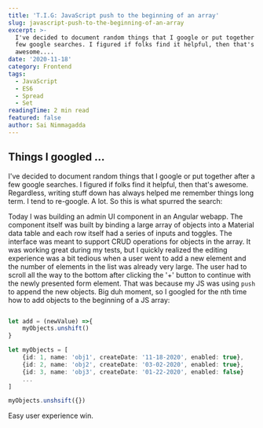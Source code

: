 ```yaml
---
title: 'T.I.G: JavaScript push to the beginning of an array'
slug: javascript-push-to-the-beginning-of-an-array
excerpt: >-
  I've decided to document random things that I google or put together after a
  few google searches. I figured if folks find it helpful, then that's
  awesome....
date: '2020-11-18'
category: Frontend
tags:
  - JavaScript
  - ES6
  - Spread
  - Set
readingTime: 2 min read
featured: false
author: Sai Nimmagadda
---
```


## Things I googled ...

I've decided to document random things that I google or put together after a few google searches. I figured if folks find it helpful, then that's awesome. Regardless, writing stuff down has always helped me remember things long term. I tend to re-google. A lot. So this is what spurred the search:

Today I was building an admin UI component in an Angular webapp. The component itself was built by binding a large array of objects into a Material data table and each row itself had a series of inputs and toggles. The interface was meant to support CRUD operations for objects in the array. It was working great during my tests, but I quickly realized the editing experience was a bit tedious when a user went to add a new element and the number of elements in the list was already very large. The user had to scroll all the way to the bottom after clicking the '+' button to continue with the newly presented form element. That was because my JS was using `push` to append the new objects. Big duh moment, so I googled for the nth time how to add objects to the beginning of a JS array:

```typescript

let add = (newValue) =>{
    myObjects.unshift()
}

let myObjects = [
    {id: 1, name: 'obj1', createDate: '11-18-2020', enabled: true},
    {id: 2, name: 'obj2', createDate: '03-02-2020', enabled: true},
    {id: 3, name: 'obj3', createDate: '01-22-2020', enabled: false}
    ...
]

myObjects.unshsift({})
```

Easy user experience win.
